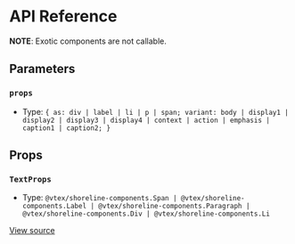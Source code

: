 # API Reference

**NOTE**: Exotic components are not callable.

## Parameters

### `props`

- Type: `{ as: div | label | li | p | span; variant: body | display1 | display2 | display3 | display4 | context | action | emphasis | caption1 | caption2; }`

## Props

### `TextProps`

- Type: `@vtex/shoreline-components.Span | @vtex/shoreline-components.Label | @vtex/shoreline-components.Paragraph | @vtex/shoreline-components.Div | @vtex/shoreline-components.Li`

[View source](https://github.com/vtex/shoreline/blob/d2d3ef965/packages/components/src/text/text.tsx#L5)
